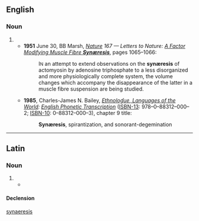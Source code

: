 {{also|synaeresis}}
==English==

===Noun===
{{en-noun|synæreses}}

# {{alternative spelling of|synaeresis|lang=en}}
#* '''1951''' June 30, BB Marsh, ''[http://www.nature.com/index.html Nature] 167 — Letters to Nature: [http://www.nature.com/nature/journal/v167/n4261/abs/1671065a0.html A Factor Modifying Muscle Fibre '''Synæresis''']'', pages 1065–1066:
#*: I<small>N</small> an attempt to extend observations on the '''synæresis''' of actomyosin by adenosine triphosphate to a less disorganized and more physiologically complete system, the volume changes which accompany the disappearance of the latter in a muscle fibre suspension are being studied.
#* '''1985''', Charles-James N. Bailey, ''[http://www.ethnologue.com/ Ethnoloɠue, Languages of the World]: [http://www.ethnologue.com/show_product.asp?isbn=0883120003 English Phonetic Transcription]'' ([[ISBN-13]]: 978–0–88312–000–2; [[ISBN-10]]: 0–88312–000–3), chapter 9 title:
#*: '''Synæresis''', spirantization, and sonorant-degemination

----

==Latin==

===Noun===
{{la-noun|synæresis|synæreseōs|f|third}}

# {{alternative typography of|synaeresis|lang=la}}
#* {{seecites|lang=la}}

====Declension====
{{la-decl-noun-table|title=[[Appendix:Latin third declension|Third declension]], Greek type, with some i-stem forms.|nom_sg=synæresis|gen_sg=synæreseōs|dat_sg=synæresī|acc_sg=synæresin|acc_sg2=synæresim|acc_sg3=synæresem|abl_sg=synæresī|voc_sg=*synæresi|voc_sg2=*synæresis|nom_pl=synæresēs|gen_pl=synæresium|gen_pl2=synæreseōn|dat_pl=*synæresibus|acc_pl=synæresēs|acc_pl2=synæreseis|abl_pl=synæresibus|voc_pl=*synæresēs}}

[[Category:Latin terms spelled with Æ|synaeresis]]